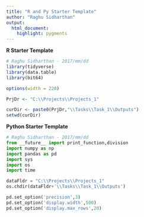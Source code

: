 ```yaml
---
title: "R and Py Starter Template"
author: "Raghu Sidharthan"
output: 
  html_document:
    highlight: pygments
---
```

**R Starter Template**
```r
# Raghu Sidharthan - 2017/mm/dd
library(tidyverse)
library(data.table)
library(bit64)

options(width = 220)

PrjDr <- "C:\\Projects\\Projects_1"

curDir <- paste0(PrjDr,"\\Tasks\\Task_1\\Outputs")
setwd(curDir)
```
**Python Starter Template**
```python
# Raghu Sidharthan - 2017/mm/dd
from __future__ import print_function,division
import numpy as np
import pandas as pd
import sys
import os
import time

dataFldr = "C:\\Projects\\Projects_1"
os.chdir(dataFldr+'\\Tasks\\Task_1\\Outputs')

pd.set_option('precision',3)
pd.set_option('display.width',500)
pd.set_option('display.max_rows',20)
```